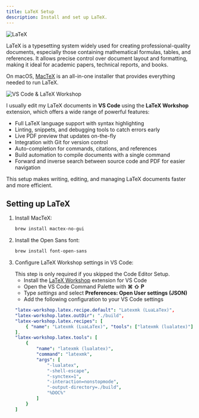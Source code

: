 ```yaml
---
title: LaTeX Setup
description: Install and set up LaTeX.
---
```


![LaTeX](../../../assets/latex.png)

LaTeX is a typesetting system widely used for creating professional-quality documents, especially those containing mathematical formulas, tables, and references. It allows precise control over document layout and formatting, making it ideal for academic papers, technical reports, and books.

On macOS, [MacTeX](https://tug.org/mactex) is an all-in-one installer that provides everything needed to run LaTeX.

![VS Code & LaTeX Workshop](../../../assets/VSCode-LaTeX-Workshop.webp)

I usually edit my LaTeX documents in **VS Code** using the **LaTeX Workshop** extension, which offers a wide range of powerful features:

- Full LaTeX language support with syntax highlighting
- Linting, snippets, and debugging tools to catch errors early
- Live PDF preview that updates on-the-fly
- Integration with Git for version control
- Auto-completion for commands, citations, and references
- Build automation to compile documents with a single command
- Forward and inverse search between source code and PDF for easier navigation

This setup makes writing, editing, and managing LaTeX documents faster and more efficient.

## Setting up LaTeX

<Steps>

1. Install MacTeX:

    ```bash
    brew install mactex-no-gui
    ```

2. Install the Open Sans font:

    ```bash
    brew install font-open-sans
    ```

3. Configure LaTeX Workshop settings in VS Code:

    <Aside type="note">
    This step is only required if you skipped the Code Editor Setup.
    </Aside>

    - Install the [LaTeX Workshop](https://marketplace.visualstudio.com/items?itemName=James-Yu.latex-workshop) extension for VS Code
    - Open the VS Code Command Palette with **⌘ ⇧ P**
    - Type *settings* and select **Preferences: Open User settings (JSON)**
    - Add the following configuration to your VS Code settings

    ```yaml
    "latex-workshop.latex.recipe.default": "Latexmk (LuaLaTex)",
    "latex-workshop.latex.outDir": "./build",
    "latex-workshop.latex.recipes": [
        { "name": "Latexmk (LuaLaTex)", "tools": ["latexmk (lualatex)"] }
    ],
    "latex-workshop.latex.tools": [
        {
            "name": "latexmk (lualatex)",
            "command": "latexmk",
            "args": [
                "-lualatex",
                "-shell-escape",
                "-synctex=1",
                "-interaction=nonstopmode",
                "-output-directory=./build",
                "%DOC%"
            ]
        }
    ]
    ```

</Steps>
